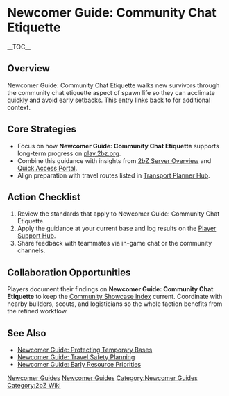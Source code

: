 {{Short description|Newcomer Guide: Community Chat Etiquette walks new survivors through the community chat etiquette aspect of spawn life so they can acclimate quickly and avoid early setbacks}}
= Newcomer Guide: Community Chat Etiquette =
{{2bZ Navbox}}
__TOC__

== Overview ==
Newcomer Guide: Community Chat Etiquette walks new survivors through the community chat
etiquette aspect of spawn life so they can acclimate quickly and avoid early setbacks.
This entry links back to [[Category:Newcomer Guides|Newcomer Guides]] for additional
context.

== Core Strategies ==
* Focus on how '''Newcomer Guide: Community Chat Etiquette''' supports long-term progress on [[play.2bz.org]].
* Combine this guidance with insights from [[2bZ Server Overview]] and [[Quick Access Portal]].
* Align preparation with travel routes listed in [[Transport Planner Hub]].

== Action Checklist ==
# Review the [[Category:Newcomer Guides|Newcomer Guides]] standards that apply to Newcomer Guide: Community Chat Etiquette.
# Apply the guidance at your current base and log results on the [[Player Support Hub]].
# Share feedback with teammates via in-game chat or the community channels.

== Collaboration Opportunities ==
Players document their findings on '''Newcomer Guide: Community Chat Etiquette''' to keep
the [[Community Showcase Index]] current. Coordinate with nearby builders, scouts, and
logisticians so the whole faction benefits from the refined workflow.

== See Also ==
* [[Newcomer Guide: Protecting Temporary Bases]]
* [[Newcomer Guide: Travel Safety Planning]]
* [[Newcomer Guide: Early Resource Priorities]]

[[Category:Newcomer Guides]]
[[Category:2bZ Wiki]]
